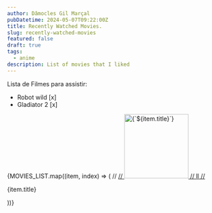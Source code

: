 ```yaml
---
author: Dâmocles Gil Marçal
pubDatetime: 2024-05-07T09:22:00Z
title: Recently Watched Movies.
slug: recently-watched-movies
featured: false
draft: true
tags:
  - anime
description: List of movies that I liked
---
```



<div>

Lista de Filmes para assistir:

- Robot wild [x]
- Gladiator 2 [x]

</div>

<div className="grid grid-cols-1 gap-4 items-start text-left">
  {MOVIES_LIST.map((item, index) => (
    // <a
    //   key={index}
    //   href={item.href}
    //   target="blank"
    //   className="p-3 pt-2 hover:bg-skin-card no-underline"
    //   title={item.title}
    // >
    //   <img
    //     className="m-auto block"
    //     width="150"
    //     src={item.imgSrc}
    //     alt={`${item.title}`}
    //   />
    //   ll
    // </a>
    <p className="mt-2 mb-0 text-sm">{item.title}</p>
  ))}
</div>
